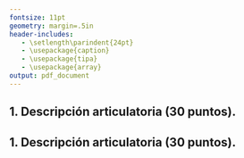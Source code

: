 ```yaml
---
fontsize: 11pt
geometry: margin=.5in
header-includes:
   - \setlength\parindent{24pt}
   - \usepackage{caption}
   - \usepackage{tipa}
   - \usepackage{array}
output: pdf_document
---
```


\pagenumbering{gobble}

## 1. Descripción articulatoria (30 puntos).

\begin{center}
\begin{tabular}{|m{4cm}|m{4cm}|m{4cm}|m{4cm}|}
\hline 
Fonema                     & Modo                             & Punto                            & Sonoridad       \\
\hline
\textipa{/a/}              & \phantom{hello worldhello world} & \phantom{hello worldhello world} & \phantom{hello worldhello world} \\
\hline 
\textipa{/\texttheta/}     &                                  &                                  & \\ [2ex]
\hline
\textipa{/d/}              &                                  &                                  & \\ [2ex]
\hline
\textipa{/i/}              &                                  &                                  & \\ [2ex]
\hline
\textipa{/\textltailn/}    &                                  &                                  & \\ [2ex]
\hline
\textipa{/l/}              &                                  &                                  & \\ [2ex]
\hline
\textipa{/\textfishhookr/} &                                  &                                  & \\ [2ex]
\hline
\textipa{/\textteshlig/}   &                                  &                                  & \\ [2ex]
\hline
\textipa{/\textctj/}       &                                  &                                  & \\ [2ex]
\hline
\textipa{/u/}              &                                  &                                  & \\ [2ex]
\hline
\end{tabular}
\end{center}


\vspace{.75in}

## 1. Descripción articulatoria (30 puntos).

\begin{center}
\begin{tabular}{|m{4cm}|m{4cm}|m{4cm}|m{4cm}|}
\hline 
Fonema                     & Modo                             & Punto                            & Sonoridad       \\
\hline
\textipa{/a/}              & \phantom{hello worldhello world} & \phantom{hello worldhello world} & \phantom{hello worldhello world} \\
\hline 
\textipa{/\texttheta/}     &                                  &                                  & \\ [2ex]
\hline
\textipa{/d/}              &                                  &                                  & \\ [2ex]
\hline
\textipa{/i/}              &                                  &                                  & \\ [2ex]
\hline
\textipa{/\textltailn/}    &                                  &                                  & \\ [2ex]
\hline
\textipa{/l/}              &                                  &                                  & \\ [2ex]
\hline
\textipa{/\textfishhookr/} &                                  &                                  & \\ [2ex]
\hline
\textipa{/\textteshlig/}   &                                  &                                  & \\ [2ex]
\hline
\textipa{/\textctj/}       &                                  &                                  & \\ [2ex]
\hline
\textipa{/u/}              &                                  &                                  & \\ [2ex]
\hline
\end{tabular}
\end{center}










